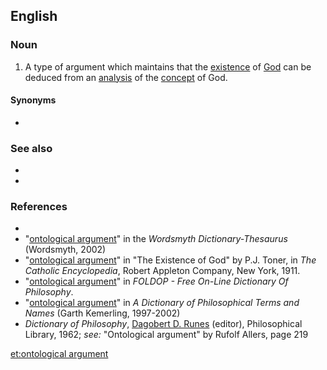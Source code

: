 ==English==
{{wikipedia}}

===Noun===
{{en-noun|head=[[ontological]] [[argument]]}}

# {{lb|en|philosophy|theology}} A type of argument which maintains that the [[existence]] of [[God]] can be deduced from an [[analysis]] of the [[concept]] of God.

====Synonyms====
* {{l|en|ontological proof}}

===See also===
* {{l|en|cosmological argument}}
* {{l|en|teleological argument}}

===References===
* {{R:Dictionary.com}}
* "[http://www.wordsmyth.net/live/home.php?script=search&matchent=ontological+argument&matchtype=exact ontological argument]" in the ''Wordsmyth Dictionary-Thesaurus'' (Wordsmyth, 2002)
* "[http://www.newadvent.org/cathen/06608b.htm#IBf ontological argument]" in "The Existence of God" by P.J. Toner, in ''The Catholic Encyclopedia'', Robert Appleton Company, New York, 1911.
* "[http://www.swif.uniba.it/lei/foldop/foldoc.cgi?ontological+argument ontological argument]" in ''FOLDOP - Free On-Line Dictionary Of Philosophy''.
* "[http://www.philosophypages.com/dy/o.htm#ontg ontological argument]" in ''A Dictionary of Philosophical Terms and Names'' (Garth Kemerling, 1997-2002)
* ''Dictionary of Philosophy'', [[w:Dagobert D. Runes|Dagobert D. Runes]] (editor), Philosophical Library, 1962; ''see:'' "Ontological argument" by Rufolf Allers, page 219

[[et:ontological argument]]